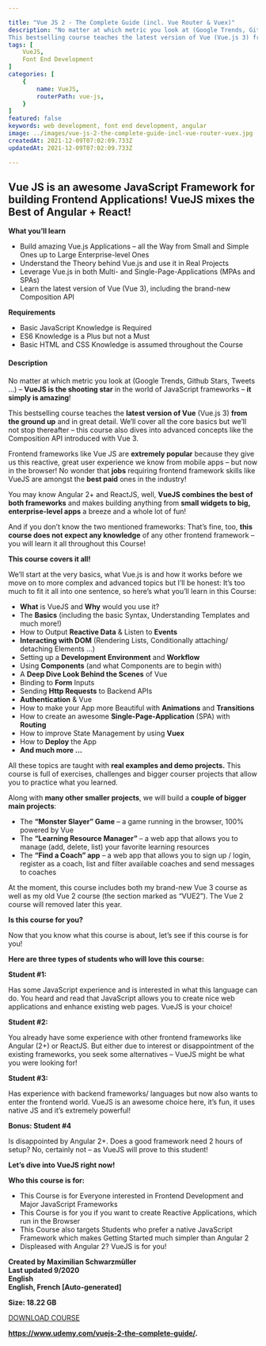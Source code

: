 ```yaml
---

title: "Vue JS 2 - The Complete Guide (incl. Vue Router & Vuex)"
description: "No matter at which metric you look at (Google Trends, Github Stars, Tweets) – VueJS is the shooting star in the world of JavaScript frameworks – it simply is amazing!
This bestselling course teaches the latest version of Vue (Vue.js 3) from the ground up and in great detail. We’ll cover all the core basics but we’ll not stop thereafter – this course also dives into advanced concepts like the Composition API introduced with Vue 3."
tags: [
	VueJS,
	Font End Development
]
categories: [
    {
        name: VueJS,
        routerPath: vue-js,
    }
]
featured: false
keywords: web development, font end development, angular
image: ../images/vue-js-2-the-complete-guide-incl-vue-router-vuex.jpg
createdAt: 2021-12-09T07:02:09.733Z
updatedAt: 2021-12-09T07:02:09.733Z

---
```


## **Vue JS is an awesome JavaScript Framework for building Frontend Applications! VueJS mixes the Best of Angular + React!**

**What you’ll learn**

-   Build amazing Vue.js Applications – all the Way from Small and Simple Ones up to Large Enterprise-level Ones
-   Understand the Theory behind Vue.js and use it in Real Projects
-   Leverage Vue.js in both Multi- and Single-Page-Applications (MPAs and SPAs)
-   Learn the latest version of Vue (Vue 3), including the brand-new Composition API

**Requirements**

-   Basic JavaScript Knowledge is Required
-   ES6 Knowledge is a Plus but not a Must
-   Basic HTML and CSS Knowledge is assumed throughout the Course

#### **Description**

No matter at which metric you look at (Google Trends, Github Stars, Tweets …) – **VueJS is the shooting star** in the world of JavaScript frameworks – **it simply is amazing**!

This bestselling course teaches the **latest version of Vue** (Vue.js 3) **from the ground up** and in great detail. We’ll cover all the core basics but we’ll not stop thereafter – this course also dives into advanced concepts like the Composition API introduced with Vue 3.

Frontend frameworks like Vue JS are **extremely popular** because they give us this reactive, great user experience we know from mobile apps – but now in the browser! No wonder that **jobs** requiring frontend framework skills like VueJS are amongst the **best paid** ones in the industry!

You may know Angular 2+ and ReactJS, well, **VueJS combines the best of both frameworks** and makes building anything from **small widgets to big, enterprise-level apps** a breeze and a whole lot of fun!

And if you don’t know the two mentioned frameworks: That’s fine, too, **this course does not expect any knowledge** of any other frontend framework – you will learn it all throughout this Course!

**This course covers it all!**

We’ll start at the very basics, what Vue.js is and how it works before we move on to more complex and advanced topics but I’ll be honest: It’s too much to fit it all into one sentence, so here’s what you’ll learn in this Course:

-   **What** is VueJS and **Why** would you use it?
-   The **Basics** (including the basic Syntax, Understanding Templates and much more!)
-   How to Output **Reactive Data** & Listen to **Events**
-   **Interacting with DOM** (Rendering Lists, Conditionally attaching/ detaching Elements …)
-   Setting up a **Development Environment** and **Workflow**
-   Using **Components** (and what Components are to begin with)
-   A **Deep Dive Look Behind the Scenes** of Vue
-   Binding to **Form** Inputs
-   Sending **Http Requests** to Backend APIs
-   **Authentication** & Vue
-   How to make your App more Beautiful with **Animations** and **Transitions**
-   How to create an awesome **Single-Page-Application** (SPA) with **Routing**
-   How to improve State Management by using **Vuex**
-   How to **Deploy** the App
-   **And much more …**

All these topics are taught with **real examples and demo projects.** This course is full of exercises, challenges and bigger courser projects that allow you to practice what you learned.

Along with **many other smaller projects**, we will build a **couple of bigger main projects**:

-   The **“Monster Slayer” Game** – a game running in the browser, 100% powered by Vue
-   The **“Learning Resource Manager”** – a web app that allows you to manage (add, delete, list) your favorite learning resources
-   The **“Find a Coach” app** – a web app that allows you to sign up / login, register as a coach, list and filter available coaches and send messages to coaches

At the moment, this course includes both my brand-new Vue 3 course as well as my old Vue 2 course (the section marked as “VUE2”). The Vue 2 course will removed later this year.

**Is this course for you?**

Now that you know what this course is about, let’s see if this course is for you!

**Here are three types of students who will love this course:**

**Student #1:**

Has some JavaScript experience and is interested in what this language can do. You heard and read that JavaScript allows you to create nice web applications and enhance existing web pages. VueJS is your choice!

**Student #2:**

You already have some experience with other frontend frameworks like Angular (2+) or ReactJS. But either due to interest or disappointment of the existing frameworks, you seek some alternatives – VueJS might be what you were looking for!

**Student #3:**

Has experience with backend frameworks/ languages but now also wants to enter the frontend world. VueJS is an awesome choice here, it’s fun, it uses native JS and it’s extremely powerful!

**Bonus: Student #4**

Is disappointed by Angular 2+. Does a good framework need 2 hours of setup? No, certainly not – as VueJS will prove to this student!

**Let’s dive into VueJS right now!**

**Who this course is for:**

-   This Course is for Everyone interested in Frontend Development and Major JavaScript Frameworks
-   This Course is for you if you want to create Reactive Applications, which run in the Browser
-   This Course also targets Students who prefer a native JavaScript Framework which makes Getting Started much simpler than Angular 2
-   Displeased with Angular 2? VueJS is for you!

**Created by Maximilian Schwarzmüller**  
**Last updated 9/2020**  
**English**  
**English, French \[Auto-generated\]**

**Size: 18.22 GB**

[DOWNLOAD COURSE](<https://gigacourse.com/wp-content/uploads/2020/09/DesireCourse.Net-Udemy%20-%20Vue%20-%20The%20Complete%20Guide%20(w%20Router%2C%20Vuex%2C%20Composition%20API).torrent>)

**https://www.udemy.com/vuejs-2-the-complete-guide/.**
